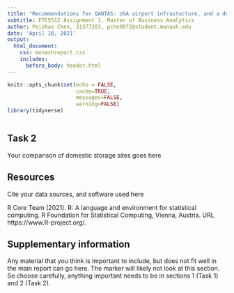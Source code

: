```yaml
---
title: "Recommendations for QANTAS: USA airport infrastucture, and a domestic aircraft storage facility"
subtitle: ETC5512 Assignment 1, Master of Business Analytics
author: Peizhao Chen, 31377203, pche0072@student.monash.edu 
date: 'April 16, 2021'
output: 
  html_document:
    css: monashreport.css
    includes:
      before_body: header.html
---
```


```r
knitr::opts_chunk$set(echo = FALSE, 
                      cache=TRUE, 
                      messages=FALSE, 
                      warning=FALSE)
library(tidyverse)
```

```r

```



## Task 2

Your comparison of domestic storage sites goes here

## Resources

Cite your data sources, and software used here

R Core Team (2021). R: A language and environment for
statistical computing. R Foundation for Statistical
Computing, Vienna, Austria. URL
https://www.R-project.org/.

## Supplementary information

Any material that you think is important to include, but does not fit well in the main report can go here. The marker will likely not look at this section. So choose carefully, anything important needs to be in sections 1 (Task 1) and 2 (Task 2).

